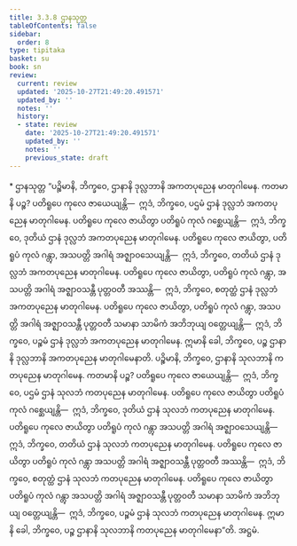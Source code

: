 ```yaml
---
title: 3.3.8 ဌာနသုတ္တ
tableOfContents: false
sidebar:
  order: 8
type: tipitaka
basket: su
book: sn
review:
  current: review
  updated: '2025-10-27T21:49:20.491571'
  updated_by: ''
  notes: ''
  history:
  - state: review
    date: '2025-10-27T21:49:20.491571'
    updated_by: ''
    notes: ''
    previous_state: draft
---
```



<ReviewStatus review={frontmatter.review} showDetails={true} />

<HypothesisAnnotation frontmatter={frontmatter} />

<DynamicBreadcrumb />

<Paragraph type="center" book="sn">
* ဌာနသုတ္တ
</Paragraph>

<Division number="311" book="sn" e="ch" v="18" p="324">

<Paragraph number="1313" book="sn">
“ပဉ္စိမာနိ, ဘိက္ခဝေ, ဌာနာနိ ဒုလ္လဘာနိ အကတပုညေန မာတုဂါမေန. ကတမာနိ ပဉ္စ? ပတိရူပေ ကုလေ ဇာယေယျန္တိ—  ဣဒံ, ဘိက္ခဝေ, ပဌမံ ဌာနံ ဒုလ္လဘံ အကတပုညေန မာတုဂါမေန. ပတိရူပေ ကုလေ ဇာယိတွာ ပတိရူပံ ကုလံ ဂစ္ဆေယျန္တိ—  ဣဒံ, ဘိက္ခဝေ, ဒုတိယံ ဌာနံ ဒုလ္လဘံ အကတပုညေန မာတုဂါမေန. ပတိရူပေ ကုလေ ဇာယိတွာ, ပတိရူပံ ကုလံ ဂန္တွာ, အသပတ္တိ အဂါရံ အဇ္ဈာဝသေယျန္တိ—  ဣဒံ, ဘိက္ခဝေ, တတိယံ ဌာနံ ဒုလ္လဘံ အကတပုညေန မာတုဂါမေန. ပတိရူပေ ကုလေ ဇာယိတွာ, ပတိရူပံ ကုလံ ဂန္တွာ, အသပတ္တိ အဂါရံ အဇ္ဈာဝသန္တီ ပုတ္တဝတီ အဿန္တိ—  ဣဒံ, ဘိက္ခဝေ, စတုတ္ထံ ဌာနံ ဒုလ္လဘံ အကတပုညေန မာတုဂါမေန. ပတိရူပေ ကုလေ ဇာယိတွာ, ပတိရူပံ ကုလံ ဂန္တွာ, အသပတ္တိ အဂါရံ အဇ္ဈာဝသန္တီ ပုတ္တဝတီ သမာနာ သာမိကံ အဘိဘုယျ ဝတ္တေယျန္တိ—  ဣဒံ, ဘိက္ခဝေ, ပဉ္စမံ ဌာနံ ဒုလ္လဘံ အကတပုညေန မာတုဂါမေန. ဣမာနိ ခေါ, ဘိက္ခဝေ, ပဉ္စ ဌာနာနိ ဒုလ္လဘာနိ အကတပုညေန မာတုဂါမေနာတိ.
</Paragraph>

<Paragraph number="1314" book="sn">
ပဉ္စိမာနိ, ဘိက္ခဝေ, ဌာနာနိ သုလဘာနိ ကတပုညေန မာတုဂါမေန. ကတမာနိ ပဉ္စ? ပတိရူပေ ကုလေ ဇာယေယျန္တိ—  ဣဒံ, ဘိက္ခဝေ, ပဌမံ ဌာနံ သုလဘံ ကတပုညေန မာတုဂါမေန. ပတိရူပေ ကုလေ ဇာယိတွာ ပတိရူပံ ကုလံ ဂစ္ဆေယျန္တိ—  ဣဒံ, ဘိက္ခဝေ, ဒုတိယံ ဌာနံ သုလဘံ ကတပုညေန မာတုဂါမေန. ပတိရူပေ ကုလေ ဇာယိတွာ ပတိရူပံ ကုလံ ဂန္တွာ အသပတ္တိ အဂါရံ အဇ္ဈာဝသေယျန္တိ—  ဣဒံ, ဘိက္ခဝေ, တတိယံ ဌာနံ သုလဘံ ကတပုညေန မာတုဂါမေန. ပတိရူပေ ကုလေ ဇာယိတွာ ပတိရူပံ ကုလံ ဂန္တွာ အသပတ္တိ အဂါရံ အဇ္ဈာဝသန္တီ ပုတ္တဝတီ အဿန္တိ—  ဣဒံ, ဘိက္ခဝေ, စတုတ္ထံ ဌာနံ သုလဘံ ကတပုညေန မာတုဂါမေန. ပတိရူပေ ကုလေ ဇာယိတွာ ပတိရူပံ ကုလံ ဂန္တွာ အသပတ္တိ အဂါရံ အဇ္ဈာဝသန္တီ ပုတ္တဝတီ သမာနာ သာမိကံ အဘိဘုယျ ဝတ္တေယျန္တိ—  ဣဒံ, ဘိက္ခဝေ, ပဉ္စမံ ဌာနံ သုလဘံ ကတပုညေန မာတုဂါမေန. ဣမာနိ ခေါ, ဘိက္ခဝေ, ပဉ္စ ဌာနာနိ သုလဘာနိ ကတပုညေန မာတုဂါမေနာ”တိ.

</Paragraph>
</Division>

<Paragraph number="1315" type="center" book="sn">
အဋ္ဌမံ.
</Paragraph>